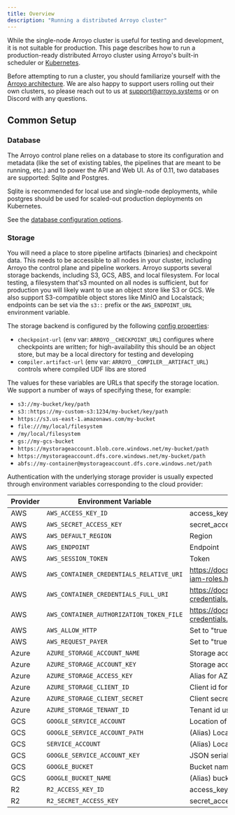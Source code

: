 ```yaml
---
title: Overview
description: "Running a distributed Arroyo cluster"
---
```


While the single-node Arroyo cluster is useful for testing and development, it
is not suitable for production. This page describes how to run a
production-ready distributed Arroyo cluster using Arroyo's built-in scheduler or
[Kubernetes](https://kubernetes.io/).

Before attempting to run a cluster, you should familiarize yourself with the [Arroyo architecture](/architecture). We
are also happy to support users rolling out their own clusters, so please reach out to us at support@arroyo.systems or
on Discord with any questions.

## Common Setup

### Database

The Arroyo control plane relies on a database to store its configuration and metadata (like the set of existing
tables, the pipelines that are meant to be running, etc.) and to power the API and Web UI. As of 0.11, two
databases are supported: Sqlite and Postgres.

Sqlite is recommended for local use and single-node deployments, while postgres should be used for scaled-out
production deployments on Kubernetes.

See the [database configuration options](/configuration#database).

### Storage

You will need a place to store pipeline artifacts (binaries) and checkpoint data. This needs to be accessible to
all nodes in your cluster, including Arroyo the control plane and pipeline workers. Arroyo
supports several storage backends, including S3, GCS, ABS, and local filesystem. For local testing, a filesystem that's3
mounted on all nodes is sufficient, but for production you will likely want to use an object store like S3 or GCS.
We also support S3-compatible object stores like MinIO and Localstack; endpoints can be set via the `s3::` prefix
or the `AWS_ENDPOINT_URL` environment variable.

The storage backend is configured by the following [config properties](/configuration):

* `checkpoint-url` (env var: `ARROYO__CHECKPOINT_URL`) configures where checkpoints are written; for
  high-availability this should be an object store, but may be a local directory
  for testing and developing
* `compiler.artifact-url` (env var: `ARROYO__COMPILER__ARTIFACT_URL`) controls where compiled UDF libs are stored


The values for these variables are URLs that specify the storage location. We support a number of ways of specifying
these, for example:

* `s3://my-bucket/key/path`
* `s3::https://my-custom-s3:1234/my-bucket/key/path`
* `https://s3.us-east-1.amazonaws.com/my-bucket`
* `file:///my/local/filesystem`
* `/my/local/filesystem`
* `gs://my-gcs-bucket`
* `https://mystorageaccount.blob.core.windows.net/my-bucket/path`
* `https://mystorageaccount.dfs.core.windows.net/my-bucket/path`
* `abfs://my-container@mystorageaccount.dfs.core.windows.net/path`

Authentication with the underlying storage provider is usually expected through environment variables corresponding
to the cloud provider:

| Provider | Environment Variable | Description |
| ----- | ----------- | ------- |
| AWS | `AWS_ACCESS_KEY_ID` | access_key_id |
| AWS | `AWS_SECRET_ACCESS_KEY` | secret_access_key |
| AWS | `AWS_DEFAULT_REGION` | Region |
| AWS | `AWS_ENDPOINT` | Endpoint |
| AWS | `AWS_SESSION_TOKEN` | Token |
| AWS | `AWS_CONTAINER_CREDENTIALS_RELATIVE_URI` | https://docs.aws.amazon.com/AmazonECS/latest/developerguide/task-iam-roles.html |
| AWS | `AWS_CONTAINER_CREDENTIALS_FULL_URI` | https://docs.aws.amazon.com/sdkref/latest/guide/feature-container-credentials.html |
| AWS | `AWS_CONTAINER_AUTHORIZATION_TOKEN_FILE` | https://docs.aws.amazon.com/sdkref/latest/guide/feature-container-credentials.html |
| AWS | `AWS_ALLOW_HTTP` | Set to "true" to permit HTTP connections without TLS |
| AWS | `AWS_REQUEST_PAYER` | Set to "true" to permit operations on requester-pays buckets |
| Azure | `AZURE_STORAGE_ACCOUNT_NAME` | Storage account name |
| Azure | `AZURE_STORAGE_ACCOUNT_KEY` | Storage account master key |
| Azure | `AZURE_STORAGE_ACCESS_KEY` | Alias for AZURE_STORAGE_ACCOUNT_KEY |
| Azure | `AZURE_STORAGE_CLIENT_ID` | Client id for service principal authorization |
| Azure | `AZURE_STORAGE_CLIENT_SECRET` | Client secret for service principal authorization |
| Azure | `AZURE_STORAGE_TENANT_ID` | Tenant id used in oauth flows |
| GCS | `GOOGLE_SERVICE_ACCOUNT` | Location of service account file |
| GCS | `GOOGLE_SERVICE_ACCOUNT_PATH` | (Alias) Location of service account file |
| GCS | `SERVICE_ACCOUNT` | (Alias) Location of service account file |
| GCS | `GOOGLE_SERVICE_ACCOUNT_KEY` | JSON serialized service account key |
| GCS | `GOOGLE_BUCKET` | Bucket name |
| GCS | `GOOGLE_BUCKET_NAME` | (Alias) bucket name |
| R2 | `R2_ACCESS_KEY_ID` | access_key_id |
| R2 | `R2_SECRET_ACCESS_KEY` | secret_access_key |